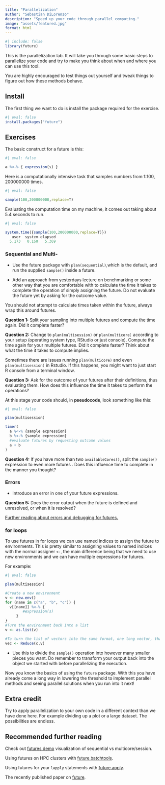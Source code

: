 ```yaml
---
title: "Parallelization"
author: "Sebastian DiLorenzo"
description: "Speed up your code through parallel computing."
image: "assets/featured.jpg"
format: html
---
```


```r
#| include: false
library(future)
```

::: {.callout-note}
This is the parallelization lab. It will take you through some basic steps to parallelize your code and try to make you think about when and where you can use this tool.

You are highly encouraged to test things out yourself and tweak things to figure out how these methods behave.
:::

## Install

The first thing we want to do is install the package required for the exercise.

```r
#| eval: false
install.packages("future")
```

## Exercises

The basic construct for a future is this:

```r
#| eval: false

a %<-% { expression(s) }
```

Here is a computationally intensive task that samples numbers from 1:100, 200000000 times.

```r
#| eval: false

sample(100,200000000,replace=T)
```

Evaluating the computation time on my machine, it comes out taking about 5.4 seconds to run.

```r
#| eval: false

system.time({sample(100,200000000,replace=T)})
   user  system elapsed 
  5.173   0.160   5.369 
```

### Sequential and Multi-

- Use the future package with `plan(sequential)`,which is the default, and run the supplied `sample()` inside a future.

<!--
- Due to a recent change in future, there is a warning message when generating random numbers without seed. We can ignore this by changing our options: `options(future.rng.onMisuse="ignore")`.
-->

- Add an approach from yesterdays lecture on benchmarking or some other way that you are comfortable with to calculate the time it takes to complete the operation of simply assigning the future. Do not evaluate the future yet by asking for the outcome value.

::: {.callout-note}
You should not attempt to calculate times taken within the future, always wrap this around futures.
:::

**Question 1:** Split your sampling into multiple futures and compute the time again. Did it complete faster?
<!-- No, because we are on plan sequential -->

**Question 2:** Change to `plan(multisession)` or `plan(multicore)` according to your setup (operating system type, RStudio or just console). Compute the time again for your multiple futures. Did it complete faster? Think about what the time it takes to compute implies.
<!-- No. Because we are just sending out the futures. Not resolving them. -->

::: {.callout-note}
Sometimes there are issues running `plan(multicore)` and even `plan(multisession)` in Rstudio. If this happens, you might want to just start R console from a terminal window.
:::

**Question 3:** Ask for the outcome of your futures after their definitions, thus evaluating them. How does this influence the time it takes to perform the operations?
<!-- It increases the time because of the unblocked R process. In this case it is actually measuring the time until resolved while in the previous question it is just measuring the time to send out the futures.-->

At this stage your code should, in **pseudocode**, look something like this:

```r
#| eval: false

plan(multisession)

timer(
  a %<-% {sample expression}
  b %<-% {sample expression}
  #evaluate futures by requesting outcome values
  a + b
)
```

**Question 4:** If you have more than two `availableCores()`, split the `sample()` expression to even more futures . Does this influence time to complete in the manner you thought?
<!-- This should slightly lower compute time, but probably not quite as much as some would think. Bigger influence for larger processes as here other surrounding operations use a bit of the time. -->

### Errors

-   Introduce an error in one of your future expressions.

**Question 5:** Does the error output when the future is defined and unresolved, or when it is resolved?
<!-- This depends on the type of error, but usually it shows when it is resolved-->

[Further reading about errors and debugging for futures.](https://github.com/HenrikBengtsson/future#failed-futures)

### for loops

To use futures in for loops we can use named indices to assign the future to environments. This is pretty similar to assigning values to named indices with the normal assigner `<-`, the main difference being that we need to use new environments and we can have multiple expressions for futures.

For example:

```r
#| eval: false

plan(multisession)

#Create a new environment
v <- new.env()
for (name in c("a", "b", "c")) {
  v[[name]] %<-% {
        #expression(s)
     }
}
#Turn the environment back into a list
v <- as.list(v)

#To turn the list of vectors into the same format, one long vector, that we had above when running "a + b + c"
vec <- Reduce(c,v)
```

- Use this to divide the `sample()` operation into however many smaller pieces you want. Do remember to transform your output back into the object we started with before parallelizing the execution.

Now you know the basics of using the `future` package. With this you have already come a long way in lowering the threshold to implement parallel methods and seeing parallel solutions when you run into it next!

## Extra credit

Try to apply parallelization to your own code in a different context than we have done here. For example dividing up a plot or a large dataset. The possibilities are endless.

## Recommended further reading

Check out [futures demo](https://github.com/HenrikBengtsson/future#demos) visualization of sequential vs multicore/session.

Using futures on HPC clusters with [future.batchtools](https://github.com/HenrikBengtsson/future.batchtools).

Using futures for your `lapply` statements with [future.apply](https://github.com/HenrikBengtsson/future.apply).

The recently published paper on [future](https://journal.r-project.org/archive/2021/RJ-2021-048/RJ-2021-048.pdf).